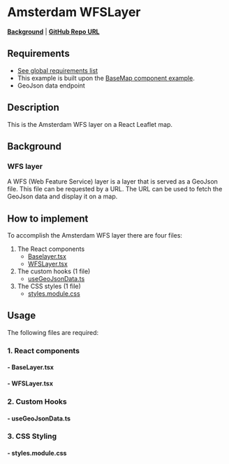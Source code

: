 

<Meta of={WFSLayerStories} />

# Amsterdam WFSLayer

**[Background](../?path=/docs/leaflet-layers--docs#wfs-web-feature-service)** | **<a href="https://github.com/Amsterdam/ee-react-map-demos/tree/main/src/pages/ReactLeaflet/WFSLayer" target="_blank">GitHub Repo URL</a>**

## Requirements

- [See global requirements list](../?path=/docs/global-requirements--docs)
- This example is built upon the [BaseMap component example](../?path=/docs/react-leaflet-baselayer--docs).
- GeoJson data endpoint

## Description

This is the Amsterdam WFS layer on a React Leaflet map.

## Background

### WFS layer

A WFS (Web Feature Service) layer is a layer that is served as a GeoJson file. This file can be requested by a URL. The URL can be used to fetch the GeoJson data and display it on a map.

## How to implement

To accomplish the Amsterdam WFS layer there are four files:

1. The React components
   - [Baselayer.tsx](#--baselayertsx)
   - [WFSLayer.tsx](#--wfslayertsx)
2. The custom hooks (1 file)
   - [useGeoJsonData.ts](#--usegeojsondatats)
3. The CSS styles (1 file)
   - [styles.module.css](#--stylesmodulecss)

## Usage

The following files are required:

### 1. React components

#### - BaseLayer.tsx

<Source code={Baselayer} />

#### - WFSLayer.tsx

<Source code={WFSLayer} />

### 2. Custom Hooks

#### - useGeoJsonData.ts

<Source code={useGeoJSONData} />

### 3. CSS Styling

#### - styles.module.css

<Source code={styles} />
